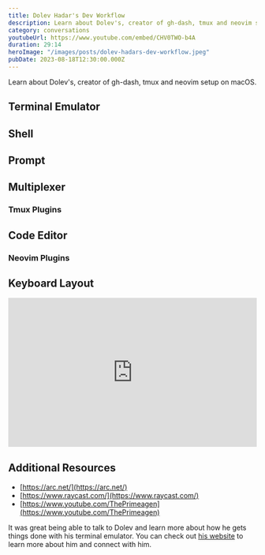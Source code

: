```yaml
---
title: Dolev Hadar's Dev Workflow
description: Learn about Dolev's, creator of gh-dash, tmux and neovim setup on macOS.
category: conversations
youtubeUrl: https://www.youtube.com/embed/CHV0TWO-b4A
duration: 29:14
heroImage: "/images/posts/dolev-hadars-dev-workflow.jpeg"
pubDate: 2023-08-18T12:30:00.000Z
---
```


Learn about Dolev's, creator of gh-dash, tmux and neovim setup on macOS.

<GhRepo repo="dlvhdr/dotfiles" />

## Terminal Emulator

<GhRepo repo="kovidgoyal/kitty" />

## Shell

<GhRepo repo="fish-shell/fish-shell" />

## Prompt

<GhRepo repo="starship/starship" />

## Multiplexer

<GhRepo repo="tmux/tmux" />

### Tmux Plugins

<GhRepo repo="joshmedeski/t-smart-tmux-session-manager" />
<GhRepo repo="joshmedeski/tmux-nerd-font-window-name" />

## Code Editor

<GhRepo repo="neovim/neovim" />

### Neovim Plugins

<GhRepo repo="folke/lazy.nvim" />

<GhRepo repo="DNLHC/glance.nvim" />
<GhRepo repo="ggandor/leap.nvim" />
<GhRepo repo="prochri/telescope-all-recent.nvim" />
<GhRepo repo="aaronhallaert/advanced-git-search.nvim" />
<GhRepo repo="pwntester/octo.nvim" />

<GhRepo repo="dlvhdr/gh-dash" />
<GhRepo repo="extrawurst/gitui" />

## Keyboard Layout

<div style="padding-top: 60%; position: relative;">
  <iframe
    src="https://configure.zsa.io/embed/moonlander/layouts/KYro7/latest/0"
    style="border: 0; height: 100%; left: 0; position: absolute; top: 0; width: 100%"
  ></iframe>
</div>

## Additional Resources

- [https://arc.net/](https://arc.net/)
- [https://www.raycast.com/](https://www.raycast.com/)
- [https://www.youtube.com/ThePrimeagen](https://www.youtube.com/ThePrimeagen)

It was great being able to talk to Dolev and learn more about how he gets things done with his terminal emulator. You can check out [his website](https://www.dlvhdr.me/) to learn more about him and connect with him.
